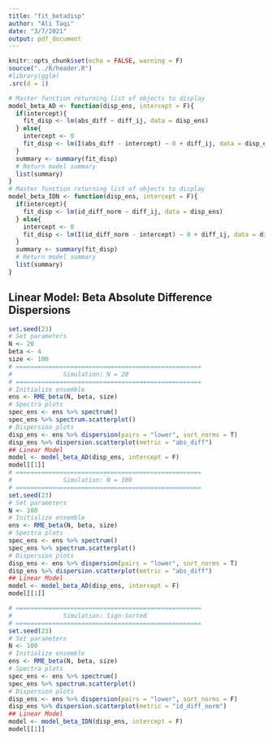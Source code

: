 ```yaml
---
title: "fit_betadisp"
author: "Ali Taqi"
date: "3/7/2021"
output: pdf_document
---
```


```r
knitr::opts_chunk$set(echo = FALSE, warning = F)
source("../R/header.R")
#library(gglm)
.src(d = 1)
```

```r
# Master function returning list of objects to display
model_beta_AD <- function(disp_ens, intercept = F){
  if(intercept){
    fit_disp <- lm(abs_diff ~ diff_ij, data = disp_ens)
  } else{
    intercept <- 0
    fit_disp <- lm(I(abs_diff - intercept) ~ 0 + diff_ij, data = disp_ens)
  }
  summary <- summary(fit_disp)
  # Return model summary
  list(summary)
}
# Master function returning list of objects to display
model_beta_IDN <- function(disp_ens, intercept = F){
  if(intercept){
    fit_disp <- lm(id_diff_norm ~ diff_ij, data = disp_ens)
  } else{
    intercept <- 0
    fit_disp <- lm(I(id_diff_norm - intercept) ~ 0 + diff_ij, data = disp_ens)
  }
  summary <- summary(fit_disp)
  # Return model summary
  list(summary)
}
```

## Linear Model: Beta Absolute Difference Dispersions 

```r
set.seed(23)
# Set parameters
N <- 20
beta <- 4
size <- 100
# ===================================================
#              Simulation: N = 20
# ===================================================
# Initialize ensemble
ens <- RME_beta(N, beta, size)
# Spectra plots
spec_ens <- ens %>% spectrum()
spec_ens %>% spectrum.scatterplot()
# Dispersion plots
disp_ens <- ens %>% dispersion(pairs = "lower", sort_norms = T)
disp_ens %>% dispersion.scatterplot(metric = "abs_diff")
## Linear Model
model <- model_beta_AD(disp_ens, intercept = F)
model[[1]]
# ===================================================
#              Simulation: N = 100
# ===================================================
set.seed(23)
# Set parameters
N <- 100
# Initialize ensemble
ens <- RME_beta(N, beta, size)
# Spectra plots
spec_ens <- ens %>% spectrum()
spec_ens %>% spectrum.scatterplot()
# Dispersion plots
disp_ens <- ens %>% dispersion(pairs = "lower", sort_norms = T)
disp_ens %>% dispersion.scatterplot(metric = "abs_diff")
## Linear Model
model <- model_beta_AD(disp_ens, intercept = F)
model[[1]]
```

```r
# ===================================================
#              Simulation: Sign-Sorted
# ===================================================
set.seed(23)
# Set parameters
N <- 100
# Initialize ensemble
ens <- RME_beta(N, beta, size)
# Spectra plots
spec_ens <- ens %>% spectrum()
spec_ens %>% spectrum.scatterplot()
# Dispersion plots
disp_ens <- ens %>% dispersion(pairs = "lower", sort_norms = F)
disp_ens %>% dispersion.scatterplot(metric = "id_diff_norm")
## Linear Model
model <- model_beta_IDN(disp_ens, intercept = F)
model[[1]]
```


